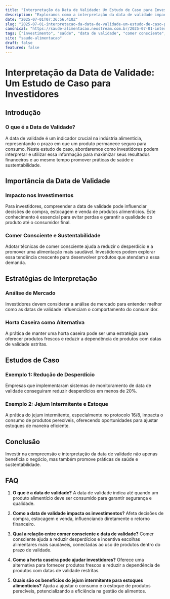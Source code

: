 ```yaml
---
title: "Interpretação da Data de Validade: Um Estudo de Caso para Investidores"
description: "Exploramos como a interpretação da data de validade impacta investimentos em alimentos, usando técnicas de comer consciente e estratégias como horta caseira."
date: "2025-07-01T07:36:56.410Z"
slug: "2025-07-01-interpretacao-da-data-de-validade-um-estudo-de-caso-para-investidores"
canonical: "https://saude-alimentacao.neostream.com.br/2025-07-01-interpretacao-da-data-de-validade-um-estudo-de-caso-para-investidores"
tags: ["investimento", "saúde", "data de validade", "comer consciente", "horta caseira"]
site: "saude-alimentacao"
draft: false
featured: false
---
```


# Interpretação da Data de Validade: Um Estudo de Caso para Investidores

## Introdução

### O que é a Data de Validade?

A data de validade é um indicador crucial na indústria alimentícia, representando o prazo em que um produto permanece seguro para consumo. Neste estudo de caso, abordaremos como investidores podem interpretar e utilizar essa informação para maximizar seus resultados financeiros e ao mesmo tempo promover práticas de saúde e sustentabilidade.

## Importância da Data de Validade

### Impacto nos Investimentos

Para investidores, compreender a data de validade pode influenciar decisões de compra, estocagem e venda de produtos alimentícios. Este conhecimento é essencial para evitar perdas e garantir a qualidade do produto até o consumidor final.

### Comer Consciente e Sustentabilidade

Adotar técnicas de comer consciente ajuda a reduzir o desperdício e a promover uma alimentação mais saudável. Investidores podem explorar essa tendência crescente para desenvolver produtos que atendam a essa demanda.

## Estratégias de Interpretação

### Análise de Mercado

Investidores devem considerar a análise de mercado para entender melhor como as datas de validade influenciam o comportamento do consumidor.

### Horta Caseira como Alternativa

A prática de manter uma horta caseira pode ser uma estratégia para oferecer produtos frescos e reduzir a dependência de produtos com datas de validade estritas.

## Estudos de Caso

### Exemplo 1: Redução de Desperdício

Empresas que implementaram sistemas de monitoramento de data de validade conseguiram reduzir desperdícios em menos de 20%.

### Exemplo 2: Jejum Intermitente e Estoque

A prática do jejum intermitente, especialmente no protocolo 16/8, impacta o consumo de produtos perecíveis, oferecendo oportunidades para ajustar estoques de maneira eficiente.

## Conclusão

Investir na compreensão e interpretação da data de validade não apenas beneficia o negócio, mas também promove práticas de saúde e sustentabilidade.

## FAQ

1. **O que é a data de validade?**
   A data de validade indica até quando um produto alimentício deve ser consumido para garantir segurança e qualidade.

2. **Como a data de validade impacta os investimentos?**
   Afeta decisões de compra, estocagem e venda, influenciando diretamente o retorno financeiro.

3. **Qual a relação entre comer consciente e data de validade?**
   Comer consciente ajuda a reduzir desperdícios e incentiva escolhas alimentares mais saudáveis, conectadas ao uso de produtos dentro do prazo de validade.

4. **Como a horta caseira pode ajudar investidores?**
   Oferece uma alternativa para fornecer produtos frescos e reduzir a dependência de produtos com datas de validade restritas.

5. **Quais são os benefícios do jejum intermitente para estoques alimentícios?**
   Ajuda a ajustar o consumo e o estoque de produtos perecíveis, potencializando a eficiência na gestão de alimentos.